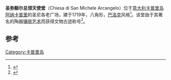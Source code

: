 '''圣弥额尔总领天使堂'''（Chiesa di San Michele Arcangelo）位于[[意大利|意大利]][[卡普里岛|卡普里岛]][[阿纳卡普里|阿纳卡普里]]的圣尼各老广场，建于1719年，八角形，[[巴洛克|巴洛克]]风格<ref name="FisherWang2007">{{cite book|last1=Fisher|first1=Robert I. C.|last2=Wang|first2=Amy|title=Fodor's Naples, Capri & the Amalfi Coast|url=http://books.google.com/books?id=zUqAh9xFa5UC&pg=PA219|accessdate=5 July 2012|date=6 March 2007|publisher=Random House Digital, Inc.|isbn=978-1-4000-1743-0|pages=219–}}</ref>。该堂由于其著名的陶器[[镶嵌艺术|镶嵌艺术]]而获得文物古迹称号<ref name="umuc.edu">{{cite web|url=http://ac-support.europe.umuc.edu/~jmatthew/naples/sanmichele.htm|title=The Church of San Michele (Capri-Anacapri)|publisher=University of Maryland University College|accessdate=6 July 2012|deadurl=yes|archiveurl=https://web.archive.org/web/20120902082811/http://ac-support.europe.umuc.edu/~jmatthew/naples/sanmichele.htm|archivedate=2012年9月2日}}</ref>。

==参考==
{{Reflist}}
{{Coord|40|33|17.35|N|14|13|2.01|E|region:IT|display=title}}

[[Category:卡普里岛|Category:卡普里岛]]